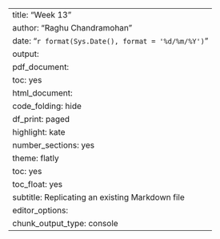 ---
title: "Week 13"
author: "Raghu Chandramohan"
date: "`r format(Sys.Date(), format = '%d/%m/%Y')`"
output:
  pdf_document:
    toc: yes
  html_document:
    code_folding: hide
    df_print: paged
    highlight: kate
    number_sections: yes
    theme: flatly
    toc: yes
    toc_float: yes
subtitle: Replicating an existing Markdown file
editor_options:
  chunk_output_type: console
  ---